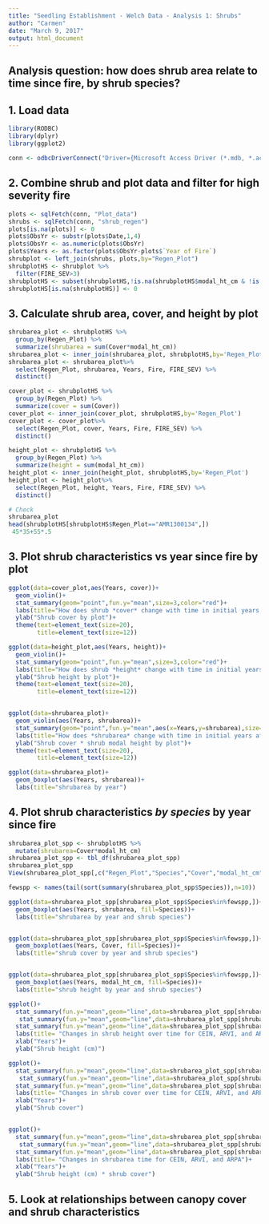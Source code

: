 ```yaml
---
title: "Seedling Establishment - Welch Data - Analysis 1: Shrubs"
author: "Carmen"
date: "March 9, 2017"
output: html_document
---
```


## Analysis question: how does shrub area relate to time since fire, by shrub species?


## 1. Load data
```r
library(RODBC)
library(dplyr)
library(ggplot2)
```
```r
conn <- odbcDriverConnect("Driver={Microsoft Access Driver (*.mdb, *.accdb)};DBQ=C:/Users/Carmen/Dropbox (Stephens Lab)/SORTIE/Data_from_others/Hugh/RegenDatabase_1_13_16_updatedDates.accdb")

```

## 2. Combine shrub and plot data and filter for high severity fire
```r
plots <- sqlFetch(conn, "Plot_data")
shrubs <- sqlFetch(conn, "shrub_regen")
plots[is.na(plots)] <- 0
plots$ObsYr <- substr(plots$Date,1,4)
plots$ObsYr <- as.numeric(plots$ObsYr)
plots$Years <- as.factor(plots$ObsYr-plots$`Year of Fire`)
shrubplot <- left_join(shrubs, plots,by="Regen_Plot")
shrubplotHS <- shrubplot %>%
  filter(FIRE_SEV>3) 
shrubplotHS <- subset(shrubplotHS,!is.na(shrubplotHS$modal_ht_cm & !is.na(shrubplotHS$Cover)))
shrubplotHS[is.na(shrubplotHS)] <- 0
```

## 3. Calculate shrub area, cover, and height by plot
```r
shrubarea_plot <- shrubplotHS %>%
  group_by(Regen_Plot) %>%
  summarize(shrubarea = sum(Cover*modal_ht_cm))
shrubarea_plot <- inner_join(shrubarea_plot, shrubplotHS,by='Regen_Plot')
shrubarea_plot <- shrubarea_plot%>%
  select(Regen_Plot, shrubarea, Years, Fire, FIRE_SEV) %>%
  distinct()

cover_plot <- shrubplotHS %>%
  group_by(Regen_Plot) %>%
  summarize(cover = sum(Cover))
cover_plot <- inner_join(cover_plot, shrubplotHS,by='Regen_Plot')
cover_plot <- cover_plot%>%
  select(Regen_Plot, cover, Years, Fire, FIRE_SEV) %>%
  distinct()  

height_plot <- shrubplotHS %>%
  group_by(Regen_Plot) %>%
  summarize(height = sum(modal_ht_cm))
height_plot <- inner_join(height_plot, shrubplotHS,by='Regen_Plot')
height_plot <- height_plot%>%
  select(Regen_Plot, height, Years, Fire, FIRE_SEV) %>%
  distinct()  

# Check
shrubarea_plot
head(shrubplotHS[shrubplotHS$Regen_Plot=="AMR1300134",])
 45*35+55*.5
```


## 3. Plot shrub characteristics vs year since fire by plot
```r
ggplot(data=cover_plot,aes(Years, cover))+
  geom_violin()+
  stat_summary(geom="point",fun.y="mean",size=3,color="red")+
  labs(title="How does shrub *cover* change with time in initial years after fire?")+
  ylab("Shrub cover by plot")+
  theme(text=element_text(size=20),
        title=element_text(size=12))

ggplot(data=height_plot,aes(Years, height))+
  geom_violin()+
  stat_summary(geom="point",fun.y="mean",size=3,color="red")+
  labs(title="How does shrub *height* change with time in initial years after fire?")+
  ylab("Shrub height by plot")+
  theme(text=element_text(size=20),
        title=element_text(size=12))


ggplot(data=shrubarea_plot)+
  geom_violin(aes(Years, shrubarea))+
  stat_summary(geom="point",fun.y="mean",aes(x=Years,y=shrubarea),size=3,color="red")+
  labs(title="How does *shrubarea* change with time in initial years after fire?")+
  ylab("Shrub cover * shrub modal height by plot")+
  theme(text=element_text(size=20),
        title=element_text(size=12))

ggplot(data=shrubarea_plot)+
  geom_boxplot(aes(Years, shrubarea))+
  labs(title="shrubarea by year")

```

## 4. Plot shrub characteristics *by species* by year since fire
```r
shrubarea_plot_spp <- shrubplotHS %>%
  mutate(shrubarea=Cover*modal_ht_cm)
shrubarea_plot_spp <- tbl_df(shrubarea_plot_spp)
shrubarea_plot_spp
View(shrubarea_plot_spp[,c("Regen_Plot","Species","Cover","modal_ht_cm","shrubarea")])

fewspp <- names(tail(sort(summary(shrubarea_plot_spp$Species)),n=10))

ggplot(data=shrubarea_plot_spp[shrubarea_plot_spp$Species%in%fewspp,])+
  geom_boxplot(aes(Years, shrubarea, fill=Species))+
  labs(title="shrubarea by year and shrub species")


ggplot(data=shrubarea_plot_spp[shrubarea_plot_spp$Species%in%fewspp,])+
  geom_boxplot(aes(Years, Cover, fill=Species))+
  labs(title="shrub cover by year and shrub species")


ggplot(data=shrubarea_plot_spp[shrubarea_plot_spp$Species%in%fewspp,])+
  geom_boxplot(aes(Years, modal_ht_cm, fill=Species))+
  labs(title="shrub height by year and shrub species")

ggplot()+
  stat_summary(fun.y="mean",geom="line",data=shrubarea_plot_spp[shrubarea_plot_spp$Species=="CEIN3",],aes(y=modal_ht_cm, x=as.numeric(Years)),color="darkgreen",size=2)+
   stat_summary(fun.y="mean",geom="line",data=shrubarea_plot_spp[shrubarea_plot_spp$Species=="ARVI",],aes(y=modal_ht_cm, x=as.numeric(Years)),color="darkorange",size=2)+
  stat_summary(fun.y="mean",geom="line",data=shrubarea_plot_spp[shrubarea_plot_spp$Species=="ARPA6",],aes(y=modal_ht_cm, x=as.numeric(Years)),color="salmon",size=2)+
  labs(title= "Changes in shrub height over time for CEIN, ARVI, and ARPA")+
  xlab("Years")+
  ylab("Shrub height (cm)")

ggplot()+
  stat_summary(fun.y="mean",geom="line",data=shrubarea_plot_spp[shrubarea_plot_spp$Species=="CEIN3",],aes(y=Cover, x=as.numeric(Years)),color="darkgreen",size=2)+
   stat_summary(fun.y="mean",geom="line",data=shrubarea_plot_spp[shrubarea_plot_spp$Species=="ARVI",],aes(y=Cover, x=as.numeric(Years)),color="darkorange",size=2)+
  stat_summary(fun.y="mean",geom="line",data=shrubarea_plot_spp[shrubarea_plot_spp$Species=="ARPA6",],aes(y=Cover, x=as.numeric(Years)),color="salmon",size=2)+
  labs(title= "Changes in shrub cover over time for CEIN, ARVI, and ARPA")+
  xlab("Years")+
  ylab("Shrub cover")


ggplot()+
  stat_summary(fun.y="mean",geom="line",data=shrubarea_plot_spp[shrubarea_plot_spp$Species=="CEIN3",],aes(y=shrubarea, x=as.numeric(Years)),color="darkgreen",size=2)+
   stat_summary(fun.y="mean",geom="line",data=shrubarea_plot_spp[shrubarea_plot_spp$Species=="ARVI",],aes(y=shrubarea, x=as.numeric(Years)),color="darkorange",size=2)+
  stat_summary(fun.y="mean",geom="line",data=shrubarea_plot_spp[shrubarea_plot_spp$Species=="ARPA6",],aes(y=shrubarea, x=as.numeric(Years)),color="salmon",size=2)+
  labs(title= "Changes in shrubarea time for CEIN, ARVI, and ARPA")+
  xlab("Years")+
  ylab("Shrub height (cm) * shrub cover")
```

## 5. Look at relationships between canopy cover and shrub characteristics 
```r

```

